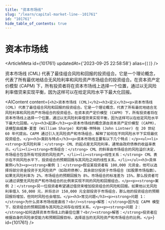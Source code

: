 ```yaml
---
title: "资本市场线"
slug: "/learn/capital-market-line--101761"
id: "101761"
hide_table_of_contents: true
---
```



# 资本市场线

<ArticleMeta id={101761} updatedAt={'2023-09-25 22:58:58'} alias={`[]`} />
<div className='border-solid border-b border-t-0 my-4 border-[var(--ifm-color-gray-300)]' />

资本市场线 (CML) 代表了最佳组合风险和回报的投资组合。它是一个理论概念，代表了所有最优地结合无风险利率和风险资产市场组合的投资组合。在资本资产定价模型 (CAPM) 下，所有投资者将在资本市场线上选择一个位置，通过以无风险利率借贷来实现平衡，因为这样可以在给定风险水平下最大化回报。

<AIContent content={`<h2>资本市场线 (CML)</h2><h3>定义</h3><p>资本市场线 (CML) 代表了最佳组合风险和回报的投资组合。它是一个理论概念，代表了所有最优地结合无风险利率和风险资产市场组合的投资组合。在资本资产定价模型 (CAPM) 下，所有投资者将在资本市场线上选择一个位置，通过以无风险利率借贷来实现平衡，因为这样可以在给定风险水平下最大化回报。</p><h3>起源</h3><p>资本市场线的概念源自资本资产定价模型 (CAPM)，该模型由威廉·夏普 (William Sharpe) 和约翰·林特纳 (John Lintner) 在 20 世纪 60 年代提出。CAPM 通过引入无风险资产和市场组合，解释了如何在不同风险水平下实现最优投资组合。</p><h3>类别与特点</h3><p>资本市场线主要有以下几个特点：</p><ul><li><strong>无风险利率：</strong> CML 的起点是无风险利率，通常由政府债券的收益率表示。</li><li><strong>市场组合：</strong> CML 的斜率由市场组合的风险溢价决定，市场组合包含所有可投资的风险资产。</li><li><strong>线性关系：</strong> CML 表示在不同风险水平下，投资组合的预期回报与其风险之间的线性关系。</li></ul><h3>具体案例</h3><p><strong>案例 1：</strong>假设某投资者有 100,000 元资金，他可以选择将部分资金投资于无风险资产（如政府债券），其余部分投资于市场组合（如股票市场指数）。如果无风险利率为 2%，市场组合的预期回报为 8%，市场组合的标准差为 15%，那么投资者可以通过调整无风险资产和市场组合的比例来实现不同的风险和回报组合。</p><p><strong>案例 2：</strong>另一位投资者希望通过借贷来增加投资组合的风险和回报。如果他以无风险利率借入 50,000 元，并将总计 150,000 元全部投资于市场组合，那么他的投资组合的预期回报将增加，但同时风险也会增加。</p><h3>常见问题</h3><p><strong>问题 1：</strong>为什么资本市场线是直线？<br/><strong>解答：</strong>因为在 CAPM 模型下，投资组合的预期回报与其风险之间存在线性关系。</p><p><strong>问题 2：</strong>如何选择资本市场线上的最佳位置？<br/><strong>解答：</strong>投资者应根据自身的风险承受能力和预期回报目标，选择适当的无风险资产和市场组合的比例。</p>`} id={101761} />
